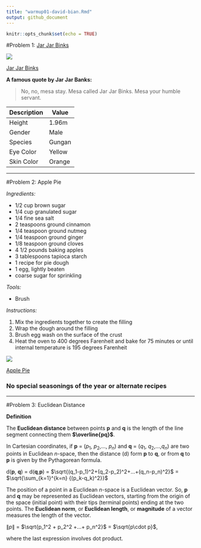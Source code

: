 ```yaml
---
title: "warmup01-david-bian.Rmd"
output: github_document
---
```


```r
knitr::opts_chunk$set(echo = TRUE)
```


#Problem 1: [Jar Jar Binks](https://starwars.fandom.com/wiki/Jar_Jar_Binks)

![](\Gen\School\133\Jar_Jar_aotc.jpg)

[Jar Jar Binks](https://vignette.wikia.nocookie.net/starwars/images/d/d2/Jar_Jar_aotc.jpg/revision/latest/scale-to-width-down/500?cb=20080303052132)


**A famous quote by Jar Jar Banks:**

> No, no, mesa stay. Mesa called Jar Jar Binks. Mesa your humble servant.


|Description|Value |
------------|------|
|Height     |1.96m |
|Gender     |Male  |
|Species    |Gungan|
|Eye Color  |Yellow|
|Skin Color |Orange|





*************



#Problem 2: Apple Pie

*Ingredients:*

* 1/2 cup brown sugar
* 1/4 cup granulated sugar
* 1/4 fine sea salt
* 2 teaspoons ground cinnamon
* 1/4 teaspoon ground nutmeg
* 1/4 teaspoon ground ginger
* 1/8 teaspoon ground cloves
* 4 1/2 pounds baking apples
* 3 tablespoons tapioca starch
* 1 recipe for pie dough
* 1 egg, lightly beaten
* coarse sugar for sprinkling

*Tools:*

* Brush


*Instructions:*

1. Mix the ingredients together to create the filling
2. Wrap the dough around the filling
3. Brush egg wash on the surface of the crust
4. Heat the oven to 400 degrees Farenheit and bake for 75 minutes or until internal temperature is 195 degrees Farenheit

![](http://s3.amazonaws.com/studio-me/system/photos/photos/000/774/289/large/iStock_000029434134_Small.jpg?1412368813)

[Apple Pie](http://s3.amazonaws.com/studio-me/system/photos/photos/000/774/289/large/iStock_000029434134_Small.jpg?1412368813)

### No special seasonings of the year or alternate recipes



**********

#Problem 3: Euclidean Distance


**Definition**

The **Euclidean distance** between points **p** and **q** is the length of the line segment connecting them **$\overline{pq}$**.

In Cartesian coordinates, if **p** = ($p_1$, $p_2$,..., $p_n$) and **q** = ($q_1$, $q_2$,...,$q_n$) are two points in Euclidean *n*-space, then the distance (d) form **p** to **q**, or from **q** to **p** is given by the Pythagorean formula.

d(**p**, **q**) = d(**q**,**p**) = $\sqrt{(q_1-p_1)^2+(q_2-p_2)^2+...+(q_n-p_n)^2}$ = $\sqrt{\sum_{k=1}^{k=n} {(p_k-q_k)^2}}$

The position of a point in a Euclidean *n*-space is a Euclidean vector. So, **p** and **q** may be represented as Euclidean vectors, starting from the origin of the space (initial point) with their tips (terminal points) ending at the two points. The **Euclidean norm**, or **Euclidean length**, or **magnitude** of a vector measures the length of the vector.

$\left\lVert p\right\rVert$ = 
$\sqrt{p_1^2 + p_2^2 +...+ p_n^2}$ =
$\sqrt{p\cdot p}$,

where the last expression involves dot product.








